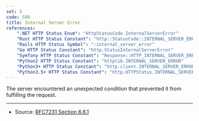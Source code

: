 ```yaml
---
set: 5
code: 500
title: Internal Server Error
references:
    ".NET HTTP Status Enum": "HttpStatusCode.InternalServerError"
    "Rust HTTP Status Constant": "http::StatusCode::INTERNAL_SERVER_ERROR"
    "Rails HTTP Status Symbol": ":internal_server_error"
    "Go HTTP Status Constant": "http.StatusInternalServerError"
    "Symfony HTTP Status Constant": "Response::HTTP_INTERNAL_SERVER_ERROR"
    "Python2 HTTP Status Constant": "httplib.INTERNAL_SERVER_ERROR"
    "Python3+ HTTP Status Constant": "http.client.INTERNAL_SERVER_ERROR"
    "Python3.5+ HTTP Status Constant": "http.HTTPStatus.INTERNAL_SERVER_ERROR"
---
```


<CodeTitle code={code} title={title} />

The server encountered an unexpected condition that prevented it from fulfilling the request.

---

* Source: [RFC7231 Section 6.6.1][1]

[1]: <https://tools.ietf.org/html/rfc7231#section-6.6.1>
